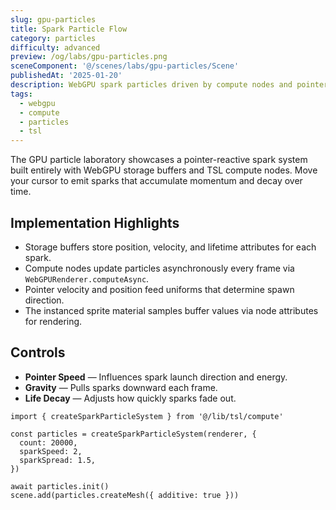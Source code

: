 ```yaml
---
slug: gpu-particles
title: Spark Particle Flow
category: particles
difficulty: advanced
preview: /og/labs/gpu-particles.png
sceneComponent: '@/scenes/labs/gpu-particles/Scene'
publishedAt: '2025-01-20'
description: WebGPU spark particles driven by compute nodes and pointer input.
tags:
  - webgpu
  - compute
  - particles
  - tsl
---
```


The GPU particle laboratory showcases a pointer-reactive spark system built entirely with WebGPU storage buffers and TSL compute nodes. Move your cursor to emit sparks that accumulate momentum and decay over time.

## Implementation Highlights

- Storage buffers store position, velocity, and lifetime attributes for each spark.
- Compute nodes update particles asynchronously every frame via `WebGPURenderer.computeAsync`.
- Pointer velocity and position feed uniforms that determine spawn direction.
- The instanced sprite material samples buffer values via node attributes for rendering.

## Controls

- **Pointer Speed** — Influences spark launch direction and energy.
- **Gravity** — Pulls sparks downward each frame.
- **Life Decay** — Adjusts how quickly sparks fade out.

```tsx
import { createSparkParticleSystem } from '@/lib/tsl/compute'

const particles = createSparkParticleSystem(renderer, {
  count: 20000,
  sparkSpeed: 2,
  sparkSpread: 1.5,
})

await particles.init()
scene.add(particles.createMesh({ additive: true }))
```

